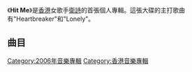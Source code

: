 {{Infobox Album
| Name       = Hit Me
| Type       = 專輯
| Artist     = [[衛詩|衛詩]]
| Cover      = Hit Me.jpg
| Released   = 2006年4月13日
| Recorded   = 2005年－2006年
| Genre      = 粵語、英語
| Length     = 38:38
| Label      = [[A_Music|A Music]]
| Producer   = [[雷頌德|雷頌德]]
| Number     = 
| Reviews     = 
| Last album  = 
| This album  = '''Hit Me'''<br/>(2006年)
| Next album  = [[Diamond_Love|Diamond Love]] <br /> (2006年)
}}

《'''Hit Me'''》是[[香港|香港]]女歌手[[衛詩|衛詩]]的首張個人專輯。這張大碟的主打歌曲有"Heartbreaker"和"Lonely"。

==曲目==
{{Tracklist
| collapsed = 
| headline = 
| font_size = 
| total_length = 38:38

| all_arranger = [[雷頌德|雷頌德]]
| all_producer = [[雷頌德|雷頌德]]

| extra_column =

| title1 = Heartbreaker
| music1 = [[雷頌德|雷頌德]]
| lyrics1 = [[林夕|林夕]]
| longnote1 = 
| length1 = 3:43

| title2 = Mon Saturday
| music2 = 雷頌德
| lyrics2 = 林夕<br>（Rap詞：Gold Mountain）
| longnote2 = 
| length2 = 3:24

| title3 = Misbehave
| music3 = 雷頌德
| lyrics3 = 林夕<br>（Rap詞：Gold Mountain）
| longnote3 = 
| length3 = 3:37

| title4 = Lonely
| music4 = {{lang|en|Bülent Aris}}<br>[[Nana_(饶舌者)|Nana Kwame Abrokwa]]<br>{{link-en|Toni Cottura|Toni Cottura}}
| lyrics4 = 林夕<br>（Rap詞：雷頌德）
| longnote4 = 原曲為[[Nana_(饶舌者)|Nana]]的《Lonely》
| length4 = 5:08

| title5 = Get Out
| music5 = 雷頌德
| lyrics5 = 林夕<br>（Rap詞：Gold Mountain）
| longnote5 = 
| length5 = 3:48

| title6 = Funny Jealousy
| music6 = 雷頌德
| lyrics6 = 林夕
| longnote6 = 
| length6 = 3:28

| title7 = Be A Man
| music7 = 雷頌德
| lyrics7 = 林夕
| longnote7 = 
| length7 = 3:47

| title8 = Rarity Boy
| music8 = 雷頌德
| lyrics8 = 
| longnote8 = 
| length8 = 2:07

| title9 = Wordy Rappinghood
| music9 = {{link-en|Chris Frantz|Chris Frantz}}<br>{{link-en|Steven Stanley|Steven Stanley}}<br>{{link-en|Tina Weymouth|Tina Weymouth}}
| lyrics9 = Chris Frantz<br>Steven Stanley<br>Tina Weymouth
| longnote9 = 原唱者為{{link-en|Tom Tom Club|Tom Tom Club}}
| length9 = 3:30

| title10 = Lost in Paradise
| music10 = 雷頌德
| lyrics10 = 林夕
| longnote10 = 
| length10 = 3:16

| title11 = Axel F
| music11 = {{link-en|Harold Faltermeyer|Harold Faltermeyer}}
| lyrics11 = 
| longnote11 = 
| length11 = 2:44
}}
{{Track listing
| collapsed = yes
| headline = VCD曲目
| total_length = 
| title1 = Heartbreaker
| title2 = Get Out
| title3 = Lonely
}}

[[Category:2006年音樂專輯|Category:2006年音樂專輯]]
[[Category:香港音樂專輯|Category:香港音樂專輯]]